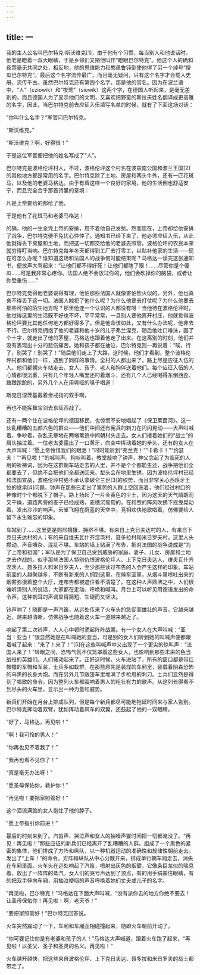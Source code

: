 ```yaml
---
---
---
```

title: 一
---




我的主人公名叫巴尔特克·斯沃维克[1]，由于他有个习惯，每当别人和他说话时，他老是瞪着一双大眼睛，于是乡邻们又把他叫作“瞪眼巴尔特克”。他这个人的确和夜莺毫无共同之处，相反地，他的思维能力和憨愚鲁钝倒使他得了另一个绰号“傻瓜巴尔特克”。最后这个名字流传最广，而且毫无疑问，只有这个名字才会载入史册，流传千古。虽然巴尔特克还有第四个名字，那是他的官名。因为在波兰语中，“人”（cziowik）和“夜莺”（siowik）这两个字，在德国人听起来，是毫无差别的，而且德国人为了显示他们的文明，又喜欢把野蛮的斯拉夫姓名翻译成更高雅的名字，因此，当巴尔特克前去应征入伍填写名单的时候，就有了下面这场对话：

“你叫什么名字？”军官问巴尔特克。

“斯沃维克。”

“斯沃维克？啊，好得很！”

于是这位军官便把他的姓名写成了“人”。

巴尔特克是波格伦坪村人，不过，波格伦坪这个村名在波兹南公国和波兰王国[2]的其他地方都是常用的名字。巴尔特克除了土地、房屋和两头牛外，还有一匹花斑马，以及他的老婆马格达。由于有着这样一个良好的家境，他的生活倒也舒适安宁，而且完全合乎那首诗里的意境：





凡是上帝要给的都给了他，

于是他有了花斑马和老婆马格达！





的确，他的一生全凭上帝的安排，用不着他自己发愁。然而现在，上帝却给他安排了战争，巴尔特克便不免忧心忡忡了。通知书已经下来了，他必须应征入伍，从此他就得丢下房屋和土地，而把这一切都交给他的老婆去照管。波格伦坪的农民本来就穷得叮当响。巴尔特克每年冬天都得到工厂去打零工，以贴补他家的生活——现在可怎么办呢？谁知道这场和法国人的战争何时能结束呢？马格达一读完这张通知书，便放声大骂起来：“让他们都不得好死！让他们都瞎了眼！……尽管你是个傻瓜……可是我非常心疼你。法国人绝不会放过你的，他们会砍掉你的脑袋，或者让你受重伤……”

巴尔特克觉得他老婆说得有理，他怕那些法国人就像害怕烈火似的。另外，他也真舍不得丢下这一切。法国人触犯了他什么呢？为什么他要去打仗呢？为什么他要去那些可怕的陌生地方呢？那里他连一个认识的人都没有呀！当他待在波格伦坪时，他觉得这里的生活既不好也不坏，平平常常，一旦别人要他离开村庄，他就觉得波格伦坪要比其他任何地方都好得多了。但是他命该如此，又有什么办法呢，他非去不行。巴尔特克拥抱了他的老婆和他十岁的儿子弗兰涅克，随后他吐口唾沫，画了个十字，就走出了他的茅屋，马格达也跟着他走了出来。在这离别的时刻，他们并没有表现出十分的悲伤痛苦。她和孩子都在抽泣，巴尔特克则一再说着：“唉，行了，别哭了！别哭了！”随后他们走上了大路，这时候，他们才看到，整个波格伦坪村都和他们一样，遇到了同样的事情。全村的人都出来了，路上尽是应征入伍的人。他们都朝火车站走去，女人、孩子、老人和狗伴送着他们。每个应征入伍的人心情都很沉重，只有几个年轻人嘴里还叼着烟斗，还有几个人已经喝得东倒西歪、踉踉跄跄的，另外几个人在用嘶哑的嗓子唱道：





斯克日涅茨基戴着金戒指的双手啊，

再也不能挥舞宝剑去东征西战了。





还有一两个住在波格伦坪的德国移民，也惊慌不安地唱起了《保卫莱茵河》。这一伙乱糟糟的五颜六色的群众——他们中间还有宪兵的刺刀在闪闪晃动——大声叫喊着，争吵着，杂乱无章地在两堵篱笆中间朝村头走去。女人们搂着她们的“战士”的肩头抽泣着。一位老太婆露出了一口黄牙，向空中挥动着她的拳头，还有的女人在大声叫喊：“愿上帝怜惜我们的眼泪！”时时能听到“弗兰克！”“卡希卡！”“约瑟夫！”“再见啦！”的喊叫声。狗吠叫着，教堂敲响了钟声，神父念起了为临死的人用的祈祷词，因为在这群朝车站走去的人里，并不是个个都能生还，战争把他们全都要去了，但绝不会把他们全都送回来。犁头会在地里生锈，因为波格伦坪村已经和法国宣战，波格伦坪村绝不承认拿破仑三世[3]的权势，而且非常关心西班牙王位的继承[4]问题。钟声在那些已走出了篱笆的人群上空回荡着，他们经过村口的神像时个个都脱下了帽子，路上扬起了一片金黄色的尘土，因为这天的天气晴朗而又干燥，道路两旁的麦子已经成熟，麦穗沉甸甸的。在和煦的阵风吹拂下摇曳晃动着，发出沙沙的响声。云雀飞翔在蔚蓝的天空中，竞相欢快地歌唱着，仿佛要给人留下永生难忘的印象。

车站到了……这里更是熙熙攘攘，拥挤不堪。有来自上克日夫达村的人，有来自下克日夫达村的人；有的来自维夫瓦什齐涅茨村、聂多拉村和米日罗夫村。这里人头攒动，声音嘈杂，混乱不堪。车站的墙上贴满了布告，把对法国的战争说成是“为了上帝和祖国”；军队是为了保卫自己受到威胁的家庭、妻子、儿女、房屋和土地才去作战的。似乎那些法国人特别仇恨波格伦坪人、上下克日夫达人、维夫瓦什齐涅茨人、聂多拉人和米日罗夫人，至少那些读过布告的人会产生这样的印象。车站前面的人越聚越多，不断有新来的人拥到这里。在候车室里，从烟斗里喷吐出来的烟雾弥漫着整个大厅，连布告都被遮住看不清楚了。在这种人声鼎沸之中，人们很难听清别人的说话，大家都在走动、呼唤和喊叫。月台上可以听见用德语发出的命令声。这种刺耳的声调显得简短、生硬而又坚决。

铃声响了！随即是一声汽笛，从远处传来了火车头的急促而雄壮的声音，它越来越近，越来越清晰，仿佛战争也随着这火车一道越来越近了。

响起了第二次铃声，人人心中顿时涌起阵阵战栗。有一个女人在大声叫喊：“亚当！亚当！”很显然她是在叫喊她的亚当，可是别的女人们听到她的叫喊声便都跟着喊了起来：“来了！来了！”[5]在这些叫喊声中又出现了一个更尖的惊叫声：“法国人来了！”转眼之间，恐怖气氛不仅笼罩着这些女人，也影响到那些未来的色当战役的英雄们。人们骚动起来了。正好这时候，火车进站了，所有的窗口都是带红帽檐的军帽和军装，士兵多如蚁群。在那些原先是装煤的车厢里，装载着阴森恐怖的乌黑的长身大炮。而在另外几节敞篷车里堆满了步枪用的刺刀。士兵们显然是得到了唱歌的命令，因为整列火车都震响着男人的粗壮有力的歌声。从这列长得看不到尽头的火车里，显示出一种力量和威势。

新兵们开始在月台上排成队列，但是每个新兵都尽可能地拖延时间来与家人告别。巴尔特克挥动着双臂，犹如挥动着风车的双翼，还鼓起了他的一双眼睛。

“好了，马格达，再见啦！”

“啊！我可怜的男人！”

“你再也见不着我了！”

“我再也看不见你了！”

“真是毫无办法呀！”

“愿圣母保佑你，救护你！”

“再见啦！要把家照管好！”

这个泪流满脸的女人抱住了他的脖子。

“愿上帝指引你前进！”

最后的时刻来到了。汽笛声、哭泣声和女人的抽噎声霎时间把一切都淹没了。“再见！再见啦！”那些应征的新兵们已经离开了乱糟糟的人群。组成了一个黑色的紧密的集体，他们排成了方阵和纵队，以一种机器运动的准确性和规律性朝前走去。发出了“上车！”的命令。方阵和纵队从中心分散开来，排成单行朝车厢走去，消失在车厢里面。火车头在远处响起了汽笛，喷射出灰色的烟雾，它像条巨龙似的喘息着，放出了一阵阵的蒸汽。女人们的哭号声达到了顶点，有的用手绢蒙住眼睛，有的把双手伸向车厢，用抽泣哽咽的声音呼唤着她们丈夫或儿子的名字。

“再见啦，巴尔特克！”马格达在下面大声叫喊，“没有派你去的地方你绝不要去！让圣母保佑你！再见啦！啊，老天爷！”

“要把家照管好！”巴尔特克回答说。

火车突然震动了一下，车厢和车厢互相碰撞起来，随即火车朝前开动了。

“你可要记住你是有老婆和孩子的人！”马格达大声喊道，跟着火车跑了起来，“再见啦！以圣父、圣子和圣灵的名义。再见啦！”

火车越开越快，把这些来自波格伦坪、上下克日夫达、聂多拉和米日罗夫的战士都带走了。